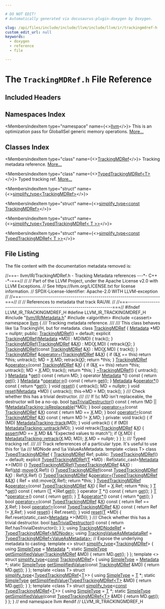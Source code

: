 ```yaml
---

# DO NOT EDIT!
# Automatically generated via docusaurus-plugin-doxygen by Doxygen.

slug: /api/files/include/include/llvm/include/llvm/ir/trackingmdref-h
custom_edit_url: null
keywords:
  - doxygen
  - reference
  - file

---
```





# The `TrackingMDRef.h` File Reference

<DoxygenPage pluginConfig={pluginConfig}>



## Included Headers

<IncludesList>
<IncludesListItem
  filePath="llvm/IR/Metadata.h"
  permalink="/docs/api/files/include/include/llvm/include/llvm/ir/metadata-h"
  isLocal="true" />
<IncludesListItem
  filePath="algorithm"
  permalink=""
  isLocal="false" />
<IncludesListItem
  filePath="cassert"
  permalink=""
  isLocal="false" />
</IncludesList>

## Namespaces Index

<MembersIndex>

<MembersIndexItem
  type="namespace"
  name={<><a href="/docs/api/namespaces/llvm">llvm</a></>}>
This is an optimization pass for GlobalISel generic memory operations. <a href="/docs/api/namespaces/llvm/#details">More...</a>
</MembersIndexItem>

</MembersIndex>

## Classes Index

<MembersIndex>

<MembersIndexItem
  type="class"
  name={<><a href="/docs/api/classes/llvm/trackingmdref">TrackingMDRef</a></>}>
Tracking metadata reference. <a href="/docs/api/classes/llvm/trackingmdref/#details">More...</a>
</MembersIndexItem>

<MembersIndexItem
  type="class"
  name={<><a href="/docs/api/classes/llvm/typedtrackingmdref">TypedTrackingMDRef&lt;T&gt;</a></>}>
Typed tracking ref. <a href="/docs/api/classes/llvm/typedtrackingmdref/#details">More...</a>
</MembersIndexItem>

<MembersIndexItem
  type="struct"
  name={<><a href="/docs/api/structs/llvm/simplify-type-fc5b322993665677723c3ea1b09cbc43">simplify_type&lt;TrackingMDRef&gt;</a></>}>
</MembersIndexItem>

<MembersIndexItem
  type="struct"
  name={<><a href="/docs/api/structs/llvm/simplify-type-4f1935266e2a189c49371d496b312086">simplify_type&lt;const TrackingMDRef&gt;</a></>}>
</MembersIndexItem>

<MembersIndexItem
  type="struct"
  name={<><a href="/docs/api/structs/llvm/simplify-type-bf3622346c7163d31de308b6e10ca838">simplify_type&lt;TypedTrackingMDRef&lt; T &gt;&gt;</a></>}>
</MembersIndexItem>

<MembersIndexItem
  type="struct"
  name={<><a href="/docs/api/structs/llvm/simplify-type-ee7faae2f2e259ef5622c4e868c58aea">simplify_type&lt;const TypedTrackingMDRef&lt; T &gt;&gt;</a></>}>
</MembersIndexItem>

</MembersIndex>


## File Listing

The file content with the documentation metadata removed is:

<ProgramListing>

<Link id="l00001" /><CodeLine lineNumber="1"><Highlight kind="comment">//===- llvm/IR/TrackingMDRef.h - Tracking Metadata references ---&#42;- C++ -&#42;-===//</Highlight><Highlight kind="normal"></Highlight></CodeLine>
<Link id="l00002" /><CodeLine lineNumber="2"><Highlight kind="normal"></Highlight><Highlight kind="comment">//</Highlight><Highlight kind="normal"></Highlight></CodeLine>
<Link id="l00003" /><CodeLine lineNumber="3"><Highlight kind="normal"></Highlight><Highlight kind="comment">// Part of the LLVM Project, under the Apache License v2.0 with LLVM Exceptions.</Highlight><Highlight kind="normal"></Highlight></CodeLine>
<Link id="l00004" /><CodeLine lineNumber="4"><Highlight kind="normal"></Highlight><Highlight kind="comment">// See https://llvm.org/LICENSE.txt for license information.</Highlight><Highlight kind="normal"></Highlight></CodeLine>
<Link id="l00005" /><CodeLine lineNumber="5"><Highlight kind="normal"></Highlight><Highlight kind="comment">// SPDX-License-Identifier: Apache-2.0 WITH LLVM-exception</Highlight><Highlight kind="normal"></Highlight></CodeLine>
<Link id="l00006" /><CodeLine lineNumber="6"><Highlight kind="normal"></Highlight><Highlight kind="comment">//</Highlight><Highlight kind="normal"></Highlight></CodeLine>
<Link id="l00007" /><CodeLine lineNumber="7"><Highlight kind="normal"></Highlight><Highlight kind="comment">//===----------------------------------------------------------------------===//</Highlight><Highlight kind="normal"></Highlight></CodeLine>
<Link id="l00008" /><CodeLine lineNumber="8"><Highlight kind="normal"></Highlight><Highlight kind="comment">//</Highlight><Highlight kind="normal"></Highlight></CodeLine>
<Link id="l00009" /><CodeLine lineNumber="9"><Highlight kind="normal"></Highlight><Highlight kind="comment">// References to metadata that track RAUW.</Highlight><Highlight kind="normal"></Highlight></CodeLine>
<Link id="l00010" /><CodeLine lineNumber="10"><Highlight kind="normal"></Highlight><Highlight kind="comment">//</Highlight><Highlight kind="normal"></Highlight></CodeLine>
<Link id="l00011" /><CodeLine lineNumber="11"><Highlight kind="normal"></Highlight><Highlight kind="comment">//===----------------------------------------------------------------------===//</Highlight><Highlight kind="normal"></Highlight></CodeLine>
<Link id="l00012" /><CodeLine lineNumber="12"><Highlight kind="normal"></Highlight></CodeLine>
<Link id="l00013" /><CodeLine lineNumber="13"><Highlight kind="normal"></Highlight><Highlight kind="preprocessor">#ifndef LLVM&#95;IR&#95;TRACKINGMDREF&#95;H</Highlight><Highlight kind="normal"></Highlight></CodeLine>
<Link id="l00014" /><CodeLine lineNumber="14"><Highlight kind="normal"></Highlight><Highlight kind="preprocessor">#define LLVM&#95;IR&#95;TRACKINGMDREF&#95;H</Highlight><Highlight kind="normal"></Highlight></CodeLine>
<Link id="l00015" /><CodeLine lineNumber="15"><Highlight kind="normal"></Highlight></CodeLine>
<Link id="l00016" /><CodeLine lineNumber="16"><Highlight kind="normal"></Highlight><Highlight kind="preprocessor">#include &quot;<a href="/docs/api/files/include/include/llvm/include/llvm/ir/metadata-h">llvm/IR/Metadata.h</a>&quot;</Highlight><Highlight kind="normal"></Highlight></CodeLine>
<Link id="l00017" /><CodeLine lineNumber="17"><Highlight kind="normal"></Highlight><Highlight kind="preprocessor">#include &lt;algorithm&gt;</Highlight><Highlight kind="normal"></Highlight></CodeLine>
<Link id="l00018" /><CodeLine lineNumber="18"><Highlight kind="normal"></Highlight><Highlight kind="preprocessor">#include &lt;cassert&gt;</Highlight><Highlight kind="normal"></Highlight></CodeLine>
<Link id="l00019" /><CodeLine lineNumber="19"><Highlight kind="normal"></Highlight></CodeLine>
<Link id="l00020" /><CodeLine lineNumber="20"><Highlight kind="normal"></Highlight><Highlight kind="keyword">namespace </Highlight><Highlight kind="normal"><a href="/docs/api/namespaces/llvm">llvm</a> &#123;</Highlight></CodeLine>
<Link id="l00021" /><CodeLine lineNumber="21"><Highlight kind="normal"></Highlight><Highlight kind="comment"></Highlight></CodeLine>
<Link id="l00022" /><CodeLine lineNumber="22"><Highlight kind="comment">/// Tracking metadata reference.</Highlight></CodeLine>
<Link id="l00023" /><CodeLine lineNumber="23"><Highlight kind="comment">///</Highlight></CodeLine>
<Link id="l00024" /><CodeLine lineNumber="24"><Highlight kind="comment">/// This class behaves like \\a TrackingVH, but for metadata.</Highlight><Highlight kind="normal"></Highlight></CodeLine>
<Link id="l00025" /><CodeLine lineNumber="25" lineLink="/docs/api/classes/llvm/trackingmdref"><Highlight kind="normal"></Highlight><Highlight kind="keyword">class </Highlight><Highlight kind="normal"><a href="/docs/api/classes/llvm/trackingmdref/#a8509e12721b4bc0394f3a32941adbd58">TrackingMDRef</a> &#123;</Highlight></CodeLine>
<Link id="l00026" /><CodeLine lineNumber="26"><Highlight kind="normal">  <a href="/docs/api/classes/llvm/metadata">Metadata</a> &#42;MD = </Highlight><Highlight kind="keyword">nullptr</Highlight><Highlight kind="normal">;</Highlight></CodeLine>
<Link id="l00027" /><CodeLine lineNumber="27"><Highlight kind="normal"></Highlight></CodeLine>
<Link id="l00028" /><CodeLine lineNumber="28"><Highlight kind="normal"></Highlight><Highlight kind="keyword">public</Highlight><Highlight kind="normal">:</Highlight></CodeLine>
<Link id="l00029" /><CodeLine lineNumber="29" lineLink="/docs/api/classes/llvm/trackingmdref/#a8509e12721b4bc0394f3a32941adbd58"><Highlight kind="normal">  <a href="/docs/api/classes/llvm/trackingmdref/#a8509e12721b4bc0394f3a32941adbd58">TrackingMDRef</a>() = </Highlight><Highlight kind="keywordflow">default</Highlight><Highlight kind="normal">;</Highlight></CodeLine>
<Link id="l00030" /><CodeLine lineNumber="30" lineLink="/docs/api/classes/llvm/trackingmdref/#a7b7f81ef6b2149feb1d94663dd3ac3bf"><Highlight kind="normal">  </Highlight><Highlight kind="keyword">explicit</Highlight><Highlight kind="normal"> <a href="/docs/api/classes/llvm/trackingmdref/#a7b7f81ef6b2149feb1d94663dd3ac3bf">TrackingMDRef</a>(<a href="/docs/api/classes/llvm/metadata">Metadata</a> &#42;MD) : MD(MD) &#123; track(); &#125;</Highlight></CodeLine>
<Link id="l00031" /><CodeLine lineNumber="31"><Highlight kind="normal"></Highlight></CodeLine>
<Link id="l00032" /><CodeLine lineNumber="32" lineLink="/docs/api/classes/llvm/trackingmdref/#ab0f14452c6b1212e9d46dd2e5d786b43"><Highlight kind="normal">  <a href="/docs/api/classes/llvm/trackingmdref/#ab0f14452c6b1212e9d46dd2e5d786b43">TrackingMDRef</a>(<a href="/docs/api/classes/llvm/trackingmdref/#a8509e12721b4bc0394f3a32941adbd58">TrackingMDRef</a> &amp;&amp;<a href="/docs/api/files/lib/lib/tablegen/tablegenbackendskeleton-cpp/#ab60f28d7a141ac46ccc200176a1bca8b">X</a>) : MD(<a href="/docs/api/files/lib/lib/tablegen/tablegenbackendskeleton-cpp/#ab60f28d7a141ac46ccc200176a1bca8b">X</a>.MD) &#123; retrack(<a href="/docs/api/files/lib/lib/tablegen/tablegenbackendskeleton-cpp/#ab60f28d7a141ac46ccc200176a1bca8b">X</a>); &#125;</Highlight></CodeLine>
<Link id="l00033" /><CodeLine lineNumber="33" lineLink="/docs/api/classes/llvm/trackingmdref/#a03dcc844b2f488478b12b71c2f171412"><Highlight kind="normal">  <a href="/docs/api/classes/llvm/trackingmdref/#a03dcc844b2f488478b12b71c2f171412">TrackingMDRef</a>(</Highlight><Highlight kind="keyword">const</Highlight><Highlight kind="normal"> <a href="/docs/api/classes/llvm/trackingmdref/#a8509e12721b4bc0394f3a32941adbd58">TrackingMDRef</a> &amp;<a href="/docs/api/files/lib/lib/tablegen/tablegenbackendskeleton-cpp/#ab60f28d7a141ac46ccc200176a1bca8b">X</a>) : MD(<a href="/docs/api/files/lib/lib/tablegen/tablegenbackendskeleton-cpp/#ab60f28d7a141ac46ccc200176a1bca8b">X</a>.MD) &#123; track(); &#125;</Highlight></CodeLine>
<Link id="l00034" /><CodeLine lineNumber="34"><Highlight kind="normal"></Highlight></CodeLine>
<Link id="l00035" /><CodeLine lineNumber="35" lineLink="/docs/api/classes/llvm/trackingmdref/#ae25017349be1325ddfd130697afd24ae"><Highlight kind="normal">  <a href="/docs/api/classes/llvm/trackingmdref/#a8509e12721b4bc0394f3a32941adbd58">TrackingMDRef</a> &amp;<a href="/docs/api/classes/llvm/trackingmdref/#ae25017349be1325ddfd130697afd24ae">operator=</a>(<a href="/docs/api/classes/llvm/trackingmdref/#a8509e12721b4bc0394f3a32941adbd58">TrackingMDRef</a> &amp;&amp;<a href="/docs/api/files/lib/lib/tablegen/tablegenbackendskeleton-cpp/#ab60f28d7a141ac46ccc200176a1bca8b">X</a>) &#123;</Highlight></CodeLine>
<Link id="l00036" /><CodeLine lineNumber="36"><Highlight kind="normal">    </Highlight><Highlight kind="keywordflow">if</Highlight><Highlight kind="normal"> (&amp;<a href="/docs/api/files/lib/lib/tablegen/tablegenbackendskeleton-cpp/#ab60f28d7a141ac46ccc200176a1bca8b">X</a> == </Highlight><Highlight kind="keyword">this</Highlight><Highlight kind="normal">)</Highlight></CodeLine>
<Link id="l00037" /><CodeLine lineNumber="37"><Highlight kind="normal">      </Highlight><Highlight kind="keywordflow">return</Highlight><Highlight kind="normal"> &#42;</Highlight><Highlight kind="keyword">this</Highlight><Highlight kind="normal">;</Highlight></CodeLine>
<Link id="l00038" /><CodeLine lineNumber="38"><Highlight kind="normal"></Highlight></CodeLine>
<Link id="l00039" /><CodeLine lineNumber="39"><Highlight kind="normal">    untrack();</Highlight></CodeLine>
<Link id="l00040" /><CodeLine lineNumber="40"><Highlight kind="normal">    MD = <a href="/docs/api/files/lib/lib/tablegen/tablegenbackendskeleton-cpp/#ab60f28d7a141ac46ccc200176a1bca8b">X</a>.MD;</Highlight></CodeLine>
<Link id="l00041" /><CodeLine lineNumber="41"><Highlight kind="normal">    retrack(<a href="/docs/api/files/lib/lib/tablegen/tablegenbackendskeleton-cpp/#ab60f28d7a141ac46ccc200176a1bca8b">X</a>);</Highlight></CodeLine>
<Link id="l00042" /><CodeLine lineNumber="42"><Highlight kind="normal">    </Highlight><Highlight kind="keywordflow">return</Highlight><Highlight kind="normal"> &#42;</Highlight><Highlight kind="keyword">this</Highlight><Highlight kind="normal">;</Highlight></CodeLine>
<Link id="l00043" /><CodeLine lineNumber="43"><Highlight kind="normal">  &#125;</Highlight></CodeLine>
<Link id="l00044" /><CodeLine lineNumber="44"><Highlight kind="normal"></Highlight></CodeLine>
<Link id="l00045" /><CodeLine lineNumber="45" lineLink="/docs/api/classes/llvm/trackingmdref/#ad0c111929a7ae14353f5b592e5335720"><Highlight kind="normal">  <a href="/docs/api/classes/llvm/trackingmdref/#a8509e12721b4bc0394f3a32941adbd58">TrackingMDRef</a> &amp;<a href="/docs/api/classes/llvm/trackingmdref/#ad0c111929a7ae14353f5b592e5335720">operator=</a>(</Highlight><Highlight kind="keyword">const</Highlight><Highlight kind="normal"> <a href="/docs/api/classes/llvm/trackingmdref/#a8509e12721b4bc0394f3a32941adbd58">TrackingMDRef</a> &amp;<a href="/docs/api/files/lib/lib/tablegen/tablegenbackendskeleton-cpp/#ab60f28d7a141ac46ccc200176a1bca8b">X</a>) &#123;</Highlight></CodeLine>
<Link id="l00046" /><CodeLine lineNumber="46"><Highlight kind="normal">    </Highlight><Highlight kind="keywordflow">if</Highlight><Highlight kind="normal"> (&amp;<a href="/docs/api/files/lib/lib/tablegen/tablegenbackendskeleton-cpp/#ab60f28d7a141ac46ccc200176a1bca8b">X</a> == </Highlight><Highlight kind="keyword">this</Highlight><Highlight kind="normal">)</Highlight></CodeLine>
<Link id="l00047" /><CodeLine lineNumber="47"><Highlight kind="normal">      </Highlight><Highlight kind="keywordflow">return</Highlight><Highlight kind="normal"> &#42;</Highlight><Highlight kind="keyword">this</Highlight><Highlight kind="normal">;</Highlight></CodeLine>
<Link id="l00048" /><CodeLine lineNumber="48"><Highlight kind="normal"></Highlight></CodeLine>
<Link id="l00049" /><CodeLine lineNumber="49"><Highlight kind="normal">    untrack();</Highlight></CodeLine>
<Link id="l00050" /><CodeLine lineNumber="50"><Highlight kind="normal">    MD = <a href="/docs/api/files/lib/lib/tablegen/tablegenbackendskeleton-cpp/#ab60f28d7a141ac46ccc200176a1bca8b">X</a>.MD;</Highlight></CodeLine>
<Link id="l00051" /><CodeLine lineNumber="51"><Highlight kind="normal">    track();</Highlight></CodeLine>
<Link id="l00052" /><CodeLine lineNumber="52"><Highlight kind="normal">    </Highlight><Highlight kind="keywordflow">return</Highlight><Highlight kind="normal"> &#42;</Highlight><Highlight kind="keyword">this</Highlight><Highlight kind="normal">;</Highlight></CodeLine>
<Link id="l00053" /><CodeLine lineNumber="53"><Highlight kind="normal">  &#125;</Highlight></CodeLine>
<Link id="l00054" /><CodeLine lineNumber="54"><Highlight kind="normal"></Highlight></CodeLine>
<Link id="l00055" /><CodeLine lineNumber="55" lineLink="/docs/api/classes/llvm/trackingmdref/#a5c0d7a1d45b1944656715fcf9f58a02e"><Highlight kind="normal">  <a href="/docs/api/classes/llvm/trackingmdref/#a5c0d7a1d45b1944656715fcf9f58a02e">~TrackingMDRef</a>() &#123; untrack(); &#125;</Highlight></CodeLine>
<Link id="l00056" /><CodeLine lineNumber="56"><Highlight kind="normal"></Highlight></CodeLine>
<Link id="l00057" /><CodeLine lineNumber="57" lineLink="/docs/api/classes/llvm/trackingmdref/#a9bee23cd68f2af4e9d84367dcdf8dde0"><Highlight kind="normal">  <a href="/docs/api/classes/llvm/metadata">Metadata</a> &#42;<a href="/docs/api/classes/llvm/trackingmdref/#a9bee23cd68f2af4e9d84367dcdf8dde0">get</a>()</Highlight><Highlight kind="keyword"> const </Highlight><Highlight kind="normal">&#123; </Highlight><Highlight kind="keywordflow">return</Highlight><Highlight kind="normal"> MD; &#125;</Highlight></CodeLine>
<Link id="l00058" /><CodeLine lineNumber="58" lineLink="/docs/api/classes/llvm/trackingmdref/#ac6f3d118b49d46f993d4f2bcead86360"><Highlight kind="normal">  </Highlight><Highlight kind="keyword">operator</Highlight><Highlight kind="normal"> <a href="/docs/api/classes/llvm/metadata">Metadata</a> &#42;() </Highlight><Highlight kind="keyword">const</Highlight><Highlight kind="normal"> &#123; </Highlight><Highlight kind="keywordflow">return</Highlight><Highlight kind="normal"> <a href="/docs/api/classes/llvm/trackingmdref/#a9bee23cd68f2af4e9d84367dcdf8dde0">get</a>(); &#125;</Highlight></CodeLine>
<Link id="l00059" /><CodeLine lineNumber="59" lineLink="/docs/api/classes/llvm/trackingmdref/#ab7e519ab4a98d5d284a04a6859a691ce"><Highlight kind="normal">  <a href="/docs/api/classes/llvm/metadata">Metadata</a> &#42;<a href="/docs/api/classes/llvm/trackingmdref/#ab7e519ab4a98d5d284a04a6859a691ce">operator-&gt;</a>()</Highlight><Highlight kind="keyword"> const </Highlight><Highlight kind="normal">&#123; </Highlight><Highlight kind="keywordflow">return</Highlight><Highlight kind="normal"> <a href="/docs/api/classes/llvm/trackingmdref/#a9bee23cd68f2af4e9d84367dcdf8dde0">get</a>(); &#125;</Highlight></CodeLine>
<Link id="l00060" /><CodeLine lineNumber="60" lineLink="/docs/api/classes/llvm/trackingmdref/#a43b810e228d0dde2e6b4c5eec2b3d2d1"><Highlight kind="normal">  <a href="/docs/api/classes/llvm/metadata">Metadata</a> &amp;<a href="/docs/api/classes/llvm/trackingmdref/#a43b810e228d0dde2e6b4c5eec2b3d2d1">operator&#42;</a>()</Highlight><Highlight kind="keyword"> const </Highlight><Highlight kind="normal">&#123; </Highlight><Highlight kind="keywordflow">return</Highlight><Highlight kind="normal"> &#42;<a href="/docs/api/classes/llvm/trackingmdref/#a9bee23cd68f2af4e9d84367dcdf8dde0">get</a>(); &#125;</Highlight></CodeLine>
<Link id="l00061" /><CodeLine lineNumber="61"><Highlight kind="normal"></Highlight></CodeLine>
<Link id="l00062" /><CodeLine lineNumber="62" lineLink="/docs/api/classes/llvm/trackingmdref/#a87cf7a6b2e3ae73b8bba896880f46369"><Highlight kind="normal">  </Highlight><Highlight kind="keywordtype">void</Highlight><Highlight kind="normal"> <a href="/docs/api/classes/llvm/trackingmdref/#a87cf7a6b2e3ae73b8bba896880f46369">reset</a>() &#123;</Highlight></CodeLine>
<Link id="l00063" /><CodeLine lineNumber="63"><Highlight kind="normal">    untrack();</Highlight></CodeLine>
<Link id="l00064" /><CodeLine lineNumber="64"><Highlight kind="normal">    MD = </Highlight><Highlight kind="keyword">nullptr</Highlight><Highlight kind="normal">;</Highlight></CodeLine>
<Link id="l00065" /><CodeLine lineNumber="65"><Highlight kind="normal">  &#125;</Highlight></CodeLine>
<Link id="l00066" /><CodeLine lineNumber="66" lineLink="/docs/api/classes/llvm/trackingmdref/#aa5584c9086a534ee4fb874d0d344604a"><Highlight kind="normal">  </Highlight><Highlight kind="keywordtype">void</Highlight><Highlight kind="normal"> <a href="/docs/api/classes/llvm/trackingmdref/#aa5584c9086a534ee4fb874d0d344604a">reset</a>(<a href="/docs/api/classes/llvm/metadata">Metadata</a> &#42;MD) &#123;</Highlight></CodeLine>
<Link id="l00067" /><CodeLine lineNumber="67"><Highlight kind="normal">    untrack();</Highlight></CodeLine>
<Link id="l00068" /><CodeLine lineNumber="68"><Highlight kind="normal">    this-&gt;MD = MD;</Highlight></CodeLine>
<Link id="l00069" /><CodeLine lineNumber="69"><Highlight kind="normal">    track();</Highlight></CodeLine>
<Link id="l00070" /><CodeLine lineNumber="70"><Highlight kind="normal">  &#125;</Highlight></CodeLine>
<Link id="l00071" /><CodeLine lineNumber="71"><Highlight kind="normal"></Highlight><Highlight kind="comment"></Highlight></CodeLine>
<Link id="l00072" /><CodeLine lineNumber="72"><Highlight kind="comment">  /// Check whether this has a trivial destructor.</Highlight></CodeLine>
<Link id="l00073" /><CodeLine lineNumber="73"><Highlight kind="comment">  ///</Highlight></CodeLine>
<Link id="l00074" /><CodeLine lineNumber="74"><Highlight kind="comment">  /// If \\c MD isn&#39;t replaceable, the destructor will be a no-op.</Highlight><Highlight kind="normal"></Highlight></CodeLine>
<Link id="l00075" /><CodeLine lineNumber="75" lineLink="/docs/api/classes/llvm/trackingmdref/#a59859360e877cbf0ccccbe17ecd22550"><Highlight kind="normal">  </Highlight><Highlight kind="keywordtype">bool</Highlight><Highlight kind="normal"> <a href="/docs/api/classes/llvm/trackingmdref/#a59859360e877cbf0ccccbe17ecd22550">hasTrivialDestructor</a>()</Highlight><Highlight kind="keyword"> const </Highlight><Highlight kind="normal">&#123;</Highlight></CodeLine>
<Link id="l00076" /><CodeLine lineNumber="76"><Highlight kind="normal">    </Highlight><Highlight kind="keywordflow">return</Highlight><Highlight kind="normal"> !MD || !<a href="/docs/api/classes/llvm/metadatatracking/#a45da08f68cfc27dc2e0dfc6b0057e1c3">MetadataTracking::isReplaceable</a>(&#42;MD);</Highlight></CodeLine>
<Link id="l00077" /><CodeLine lineNumber="77"><Highlight kind="normal">  &#125;</Highlight></CodeLine>
<Link id="l00078" /><CodeLine lineNumber="78"><Highlight kind="normal"></Highlight></CodeLine>
<Link id="l00079" /><CodeLine lineNumber="79" lineLink="/docs/api/classes/llvm/trackingmdref/#a50a0cc51eff1cdd91a79ab939e895491"><Highlight kind="normal">  </Highlight><Highlight kind="keywordtype">bool</Highlight><Highlight kind="normal"> <a href="/docs/api/classes/llvm/trackingmdref/#a50a0cc51eff1cdd91a79ab939e895491">operator==</a>(</Highlight><Highlight kind="keyword">const</Highlight><Highlight kind="normal"> <a href="/docs/api/classes/llvm/trackingmdref/#a8509e12721b4bc0394f3a32941adbd58">TrackingMDRef</a> &amp;<a href="/docs/api/files/lib/lib/tablegen/tablegenbackendskeleton-cpp/#ab60f28d7a141ac46ccc200176a1bca8b">X</a>)</Highlight><Highlight kind="keyword"> const </Highlight><Highlight kind="normal">&#123; </Highlight><Highlight kind="keywordflow">return</Highlight><Highlight kind="normal"> MD == <a href="/docs/api/files/lib/lib/tablegen/tablegenbackendskeleton-cpp/#ab60f28d7a141ac46ccc200176a1bca8b">X</a>.MD; &#125;</Highlight></CodeLine>
<Link id="l00080" /><CodeLine lineNumber="80" lineLink="/docs/api/classes/llvm/trackingmdref/#a915ad5481a31aba6881a9ef9a6a45d36"><Highlight kind="normal">  </Highlight><Highlight kind="keywordtype">bool</Highlight><Highlight kind="normal"> <a href="/docs/api/classes/llvm/trackingmdref/#a915ad5481a31aba6881a9ef9a6a45d36">operator!=</a>(</Highlight><Highlight kind="keyword">const</Highlight><Highlight kind="normal"> <a href="/docs/api/classes/llvm/trackingmdref/#a8509e12721b4bc0394f3a32941adbd58">TrackingMDRef</a> &amp;<a href="/docs/api/files/lib/lib/tablegen/tablegenbackendskeleton-cpp/#ab60f28d7a141ac46ccc200176a1bca8b">X</a>)</Highlight><Highlight kind="keyword"> const </Highlight><Highlight kind="normal">&#123; </Highlight><Highlight kind="keywordflow">return</Highlight><Highlight kind="normal"> MD != <a href="/docs/api/files/lib/lib/tablegen/tablegenbackendskeleton-cpp/#ab60f28d7a141ac46ccc200176a1bca8b">X</a>.MD; &#125;</Highlight></CodeLine>
<Link id="l00081" /><CodeLine lineNumber="81"><Highlight kind="normal"></Highlight></CodeLine>
<Link id="l00082" /><CodeLine lineNumber="82"><Highlight kind="normal"></Highlight><Highlight kind="keyword">private</Highlight><Highlight kind="normal">:</Highlight></CodeLine>
<Link id="l00083" /><CodeLine lineNumber="83"><Highlight kind="normal">  </Highlight><Highlight kind="keywordtype">void</Highlight><Highlight kind="normal"> track() &#123;</Highlight></CodeLine>
<Link id="l00084" /><CodeLine lineNumber="84"><Highlight kind="normal">    </Highlight><Highlight kind="keywordflow">if</Highlight><Highlight kind="normal"> (MD)</Highlight></CodeLine>
<Link id="l00085" /><CodeLine lineNumber="85"><Highlight kind="normal">      <a href="/docs/api/classes/llvm/metadatatracking/#ac8d18d3d41665a4f2747c2da7195055a">MetadataTracking::track</a>(MD);</Highlight></CodeLine>
<Link id="l00086" /><CodeLine lineNumber="86"><Highlight kind="normal">  &#125;</Highlight></CodeLine>
<Link id="l00087" /><CodeLine lineNumber="87"><Highlight kind="normal"></Highlight></CodeLine>
<Link id="l00088" /><CodeLine lineNumber="88"><Highlight kind="normal">  </Highlight><Highlight kind="keywordtype">void</Highlight><Highlight kind="normal"> untrack() &#123;</Highlight></CodeLine>
<Link id="l00089" /><CodeLine lineNumber="89"><Highlight kind="normal">    </Highlight><Highlight kind="keywordflow">if</Highlight><Highlight kind="normal"> (MD)</Highlight></CodeLine>
<Link id="l00090" /><CodeLine lineNumber="90"><Highlight kind="normal">      <a href="/docs/api/classes/llvm/metadatatracking/#a7349c5af03206b0b24d096f5c50378af">MetadataTracking::untrack</a>(MD);</Highlight></CodeLine>
<Link id="l00091" /><CodeLine lineNumber="91"><Highlight kind="normal">  &#125;</Highlight></CodeLine>
<Link id="l00092" /><CodeLine lineNumber="92"><Highlight kind="normal"></Highlight></CodeLine>
<Link id="l00093" /><CodeLine lineNumber="93"><Highlight kind="normal">  </Highlight><Highlight kind="keywordtype">void</Highlight><Highlight kind="normal"> retrack(<a href="/docs/api/classes/llvm/trackingmdref/#a8509e12721b4bc0394f3a32941adbd58">TrackingMDRef</a> &amp;<a href="/docs/api/files/lib/lib/tablegen/tablegenbackendskeleton-cpp/#ab60f28d7a141ac46ccc200176a1bca8b">X</a>) &#123;</Highlight></CodeLine>
<Link id="l00094" /><CodeLine lineNumber="94"><Highlight kind="normal">    <a href="/docs/api/files/lib/lib/target/lib/target/amdgpu/silowercontrolflow-cpp/#a4868c5d81c5ccc98c47aeab6244346a0">assert</a>(MD == <a href="/docs/api/files/lib/lib/tablegen/tablegenbackendskeleton-cpp/#ab60f28d7a141ac46ccc200176a1bca8b">X</a>.MD &amp;&amp; </Highlight><Highlight kind="stringliteral">&quot;Expected values to match&quot;</Highlight><Highlight kind="normal">);</Highlight></CodeLine>
<Link id="l00095" /><CodeLine lineNumber="95"><Highlight kind="normal">    </Highlight><Highlight kind="keywordflow">if</Highlight><Highlight kind="normal"> (<a href="/docs/api/files/lib/lib/tablegen/tablegenbackendskeleton-cpp/#ab60f28d7a141ac46ccc200176a1bca8b">X</a>.MD) &#123;</Highlight></CodeLine>
<Link id="l00096" /><CodeLine lineNumber="96"><Highlight kind="normal">      <a href="/docs/api/classes/llvm/metadatatracking/#a80df62c7fe69bd81d3f2ecd843d0db92">MetadataTracking::retrack</a>(<a href="/docs/api/files/lib/lib/tablegen/tablegenbackendskeleton-cpp/#ab60f28d7a141ac46ccc200176a1bca8b">X</a>.MD, MD);</Highlight></CodeLine>
<Link id="l00097" /><CodeLine lineNumber="97"><Highlight kind="normal">      <a href="/docs/api/files/lib/lib/tablegen/tablegenbackendskeleton-cpp/#ab60f28d7a141ac46ccc200176a1bca8b">X</a>.MD = </Highlight><Highlight kind="keyword">nullptr</Highlight><Highlight kind="normal">;</Highlight></CodeLine>
<Link id="l00098" /><CodeLine lineNumber="98"><Highlight kind="normal">    &#125;</Highlight></CodeLine>
<Link id="l00099" /><CodeLine lineNumber="99"><Highlight kind="normal">  &#125;</Highlight></CodeLine>
<Link id="l00100" /><CodeLine lineNumber="100"><Highlight kind="normal">&#125;;</Highlight></CodeLine>
<Link id="l00101" /><CodeLine lineNumber="101"><Highlight kind="normal"></Highlight><Highlight kind="comment"></Highlight></CodeLine>
<Link id="l00102" /><CodeLine lineNumber="102"><Highlight kind="comment">/// Typed tracking ref.</Highlight></CodeLine>
<Link id="l00103" /><CodeLine lineNumber="103"><Highlight kind="comment">///</Highlight></CodeLine>
<Link id="l00104" /><CodeLine lineNumber="104"><Highlight kind="comment">/// Track refererences of a particular type.  It&#39;s useful to use this for \\a</Highlight></CodeLine>
<Link id="l00105" /><CodeLine lineNumber="105"><Highlight kind="comment">/// MDNode and \\a ValueAsMetadata.</Highlight><Highlight kind="normal"></Highlight></CodeLine>
<Link id="l00106" /><CodeLine lineNumber="106" lineLink="/docs/api/classes/llvm/typedtrackingmdref"><Highlight kind="normal"></Highlight><Highlight kind="keyword">template</Highlight><Highlight kind="normal"> &lt;</Highlight><Highlight kind="keyword">class</Highlight><Highlight kind="normal"> T&gt; </Highlight><Highlight kind="keyword">class </Highlight><Highlight kind="normal"><a href="/docs/api/classes/llvm/typedtrackingmdref/#a634c173b986e5be102b413c84d8c2696">TypedTrackingMDRef</a> &#123;</Highlight></CodeLine>
<Link id="l00107" /><CodeLine lineNumber="107"><Highlight kind="normal">  <a href="/docs/api/classes/llvm/trackingmdref">TrackingMDRef</a> Ref;</Highlight></CodeLine>
<Link id="l00108" /><CodeLine lineNumber="108"><Highlight kind="normal"></Highlight></CodeLine>
<Link id="l00109" /><CodeLine lineNumber="109"><Highlight kind="normal"></Highlight><Highlight kind="keyword">public</Highlight><Highlight kind="normal">:</Highlight></CodeLine>
<Link id="l00110" /><CodeLine lineNumber="110" lineLink="/docs/api/classes/llvm/typedtrackingmdref/#a634c173b986e5be102b413c84d8c2696"><Highlight kind="normal">  <a href="/docs/api/classes/llvm/typedtrackingmdref/#a634c173b986e5be102b413c84d8c2696">TypedTrackingMDRef</a>() = </Highlight><Highlight kind="keywordflow">default</Highlight><Highlight kind="normal">;</Highlight></CodeLine>
<Link id="l00111" /><CodeLine lineNumber="111" lineLink="/docs/api/classes/llvm/typedtrackingmdref/#a133a3507e1b8700c720000a471b4db8c"><Highlight kind="normal">  </Highlight><Highlight kind="keyword">explicit</Highlight><Highlight kind="normal"> <a href="/docs/api/classes/llvm/typedtrackingmdref/#a133a3507e1b8700c720000a471b4db8c">TypedTrackingMDRef</a>(<a href="/docs/api/files/lib/lib/target/lib/target/mips/mips16isellowering-cpp/#a0acb682b8260ab1c60b918599864e2e5">T</a> &#42;MD) : Ref(static&#95;cast&lt;<a href="/docs/api/classes/llvm/metadata">Metadata</a> &#42;&gt;(MD)) &#123;&#125;</Highlight></CodeLine>
<Link id="l00112" /><CodeLine lineNumber="112"><Highlight kind="normal"></Highlight></CodeLine>
<Link id="l00113" /><CodeLine lineNumber="113" lineLink="/docs/api/classes/llvm/typedtrackingmdref/#a5cc2b9ed34ec671e75bfe1106d02f81f"><Highlight kind="normal">  <a href="/docs/api/classes/llvm/typedtrackingmdref/#a5cc2b9ed34ec671e75bfe1106d02f81f">TypedTrackingMDRef</a>(<a href="/docs/api/classes/llvm/typedtrackingmdref/#a634c173b986e5be102b413c84d8c2696">TypedTrackingMDRef</a> &amp;&amp;<a href="/docs/api/files/lib/lib/tablegen/tablegenbackendskeleton-cpp/#ab60f28d7a141ac46ccc200176a1bca8b">X</a>) : Ref(<a href="/docs/api/namespaces/std">std</a>::<a href="/docs/api/namespaces/llvm/#abfc9c7ecf70f66901e439f7c04ef3dbb">move</a>(<a href="/docs/api/files/lib/lib/tablegen/tablegenbackendskeleton-cpp/#ab60f28d7a141ac46ccc200176a1bca8b">X</a>.Ref)) &#123;&#125;</Highlight></CodeLine>
<Link id="l00114" /><CodeLine lineNumber="114" lineLink="/docs/api/classes/llvm/typedtrackingmdref/#aa0c5e75127e77c79be7625ba2761a9b0"><Highlight kind="normal">  <a href="/docs/api/classes/llvm/typedtrackingmdref/#aa0c5e75127e77c79be7625ba2761a9b0">TypedTrackingMDRef</a>(</Highlight><Highlight kind="keyword">const</Highlight><Highlight kind="normal"> <a href="/docs/api/classes/llvm/typedtrackingmdref/#a634c173b986e5be102b413c84d8c2696">TypedTrackingMDRef</a> &amp;<a href="/docs/api/files/lib/lib/tablegen/tablegenbackendskeleton-cpp/#ab60f28d7a141ac46ccc200176a1bca8b">X</a>) : Ref(<a href="/docs/api/files/lib/lib/tablegen/tablegenbackendskeleton-cpp/#ab60f28d7a141ac46ccc200176a1bca8b">X</a>.Ref) &#123;&#125;</Highlight></CodeLine>
<Link id="l00115" /><CodeLine lineNumber="115"><Highlight kind="normal"></Highlight></CodeLine>
<Link id="l00116" /><CodeLine lineNumber="116" lineLink="/docs/api/classes/llvm/typedtrackingmdref/#ab8ab989dde10114fc1d2e6d81bbd50c7"><Highlight kind="normal">  <a href="/docs/api/classes/llvm/typedtrackingmdref/#a634c173b986e5be102b413c84d8c2696">TypedTrackingMDRef</a> &amp;<a href="/docs/api/classes/llvm/typedtrackingmdref/#ab8ab989dde10114fc1d2e6d81bbd50c7">operator=</a>(<a href="/docs/api/classes/llvm/typedtrackingmdref/#a634c173b986e5be102b413c84d8c2696">TypedTrackingMDRef</a> &amp;&amp;<a href="/docs/api/files/lib/lib/tablegen/tablegenbackendskeleton-cpp/#ab60f28d7a141ac46ccc200176a1bca8b">X</a>) &#123;</Highlight></CodeLine>
<Link id="l00117" /><CodeLine lineNumber="117"><Highlight kind="normal">    Ref = std::move(<a href="/docs/api/files/lib/lib/tablegen/tablegenbackendskeleton-cpp/#ab60f28d7a141ac46ccc200176a1bca8b">X</a>.Ref);</Highlight></CodeLine>
<Link id="l00118" /><CodeLine lineNumber="118"><Highlight kind="normal">    </Highlight><Highlight kind="keywordflow">return</Highlight><Highlight kind="normal"> &#42;</Highlight><Highlight kind="keyword">this</Highlight><Highlight kind="normal">;</Highlight></CodeLine>
<Link id="l00119" /><CodeLine lineNumber="119"><Highlight kind="normal">  &#125;</Highlight></CodeLine>
<Link id="l00120" /><CodeLine lineNumber="120"><Highlight kind="normal"></Highlight></CodeLine>
<Link id="l00121" /><CodeLine lineNumber="121" lineLink="/docs/api/classes/llvm/typedtrackingmdref/#aaba09a2f6bc9e041e03e1646c82aa67a"><Highlight kind="normal">  <a href="/docs/api/classes/llvm/typedtrackingmdref/#a634c173b986e5be102b413c84d8c2696">TypedTrackingMDRef</a> &amp;<a href="/docs/api/classes/llvm/typedtrackingmdref/#aaba09a2f6bc9e041e03e1646c82aa67a">operator=</a>(</Highlight><Highlight kind="keyword">const</Highlight><Highlight kind="normal"> <a href="/docs/api/classes/llvm/typedtrackingmdref/#a634c173b986e5be102b413c84d8c2696">TypedTrackingMDRef</a> &amp;<a href="/docs/api/files/lib/lib/tablegen/tablegenbackendskeleton-cpp/#ab60f28d7a141ac46ccc200176a1bca8b">X</a>) &#123;</Highlight></CodeLine>
<Link id="l00122" /><CodeLine lineNumber="122"><Highlight kind="normal">    Ref = <a href="/docs/api/files/lib/lib/tablegen/tablegenbackendskeleton-cpp/#ab60f28d7a141ac46ccc200176a1bca8b">X</a>.Ref;</Highlight></CodeLine>
<Link id="l00123" /><CodeLine lineNumber="123"><Highlight kind="normal">    </Highlight><Highlight kind="keywordflow">return</Highlight><Highlight kind="normal"> &#42;</Highlight><Highlight kind="keyword">this</Highlight><Highlight kind="normal">;</Highlight></CodeLine>
<Link id="l00124" /><CodeLine lineNumber="124"><Highlight kind="normal">  &#125;</Highlight></CodeLine>
<Link id="l00125" /><CodeLine lineNumber="125"><Highlight kind="normal"></Highlight></CodeLine>
<Link id="l00126" /><CodeLine lineNumber="126" lineLink="/docs/api/classes/llvm/typedtrackingmdref/#a25f3fcc0ef9b3dfbbbe7374d7d106487"><Highlight kind="normal">  <a href="/docs/api/files/lib/lib/target/lib/target/mips/mips16isellowering-cpp/#a0acb682b8260ab1c60b918599864e2e5">T</a> &#42;<a href="/docs/api/classes/llvm/typedtrackingmdref/#a25f3fcc0ef9b3dfbbbe7374d7d106487">get</a>()</Highlight><Highlight kind="keyword"> const </Highlight><Highlight kind="normal">&#123; </Highlight><Highlight kind="keywordflow">return</Highlight><Highlight kind="normal"> (<a href="/docs/api/files/lib/lib/target/lib/target/mips/mips16isellowering-cpp/#a0acb682b8260ab1c60b918599864e2e5">T</a> &#42;)Ref.<a href="/docs/api/classes/llvm/mdnode/#a7d10a7b9b7f40b04d27ed97c38ea1950">get</a>(); &#125;</Highlight></CodeLine>
<Link id="l00127" /><CodeLine lineNumber="127" lineLink="/docs/api/classes/llvm/typedtrackingmdref/#accc048e14ae297daa79d16177e5bb4e3"><Highlight kind="normal">  </Highlight><Highlight kind="keyword">operator</Highlight><Highlight kind="normal"> <a href="/docs/api/files/lib/lib/target/lib/target/mips/mips16isellowering-cpp/#a0acb682b8260ab1c60b918599864e2e5">T</a> &#42;() </Highlight><Highlight kind="keyword">const</Highlight><Highlight kind="normal"> &#123; </Highlight><Highlight kind="keywordflow">return</Highlight><Highlight kind="normal"> <a href="/docs/api/classes/llvm/typedtrackingmdref/#a25f3fcc0ef9b3dfbbbe7374d7d106487">get</a>(); &#125;</Highlight></CodeLine>
<Link id="l00128" /><CodeLine lineNumber="128" lineLink="/docs/api/classes/llvm/typedtrackingmdref/#af9fa7b7beabebe12727e639980bd257b"><Highlight kind="normal">  <a href="/docs/api/files/lib/lib/target/lib/target/mips/mips16isellowering-cpp/#a0acb682b8260ab1c60b918599864e2e5">T</a> &#42;<a href="/docs/api/classes/llvm/typedtrackingmdref/#af9fa7b7beabebe12727e639980bd257b">operator-&gt;</a>()</Highlight><Highlight kind="keyword"> const </Highlight><Highlight kind="normal">&#123; </Highlight><Highlight kind="keywordflow">return</Highlight><Highlight kind="normal"> <a href="/docs/api/classes/llvm/typedtrackingmdref/#a25f3fcc0ef9b3dfbbbe7374d7d106487">get</a>(); &#125;</Highlight></CodeLine>
<Link id="l00129" /><CodeLine lineNumber="129" lineLink="/docs/api/classes/llvm/typedtrackingmdref/#adf914e58cc18edbdf6dd8c4f84602cbf"><Highlight kind="normal">  <a href="/docs/api/files/lib/lib/target/lib/target/mips/mips16isellowering-cpp/#a0acb682b8260ab1c60b918599864e2e5">T</a> &amp;<a href="/docs/api/classes/llvm/typedtrackingmdref/#adf914e58cc18edbdf6dd8c4f84602cbf">operator&#42;</a>()</Highlight><Highlight kind="keyword"> const </Highlight><Highlight kind="normal">&#123; </Highlight><Highlight kind="keywordflow">return</Highlight><Highlight kind="normal"> &#42;<a href="/docs/api/classes/llvm/typedtrackingmdref/#a25f3fcc0ef9b3dfbbbe7374d7d106487">get</a>(); &#125;</Highlight></CodeLine>
<Link id="l00130" /><CodeLine lineNumber="130"><Highlight kind="normal"></Highlight></CodeLine>
<Link id="l00131" /><CodeLine lineNumber="131" lineLink="/docs/api/classes/llvm/typedtrackingmdref/#a7a4e4bdd287e815074c3ad19ae6d13fa"><Highlight kind="normal">  </Highlight><Highlight kind="keywordtype">bool</Highlight><Highlight kind="normal"> <a href="/docs/api/classes/llvm/typedtrackingmdref/#a7a4e4bdd287e815074c3ad19ae6d13fa">operator==</a>(</Highlight><Highlight kind="keyword">const</Highlight><Highlight kind="normal"> <a href="/docs/api/classes/llvm/typedtrackingmdref/#a634c173b986e5be102b413c84d8c2696">TypedTrackingMDRef</a> &amp;<a href="/docs/api/files/lib/lib/tablegen/tablegenbackendskeleton-cpp/#ab60f28d7a141ac46ccc200176a1bca8b">X</a>)</Highlight><Highlight kind="keyword"> const </Highlight><Highlight kind="normal">&#123; </Highlight><Highlight kind="keywordflow">return</Highlight><Highlight kind="normal"> Ref == <a href="/docs/api/files/lib/lib/tablegen/tablegenbackendskeleton-cpp/#ab60f28d7a141ac46ccc200176a1bca8b">X</a>.Ref; &#125;</Highlight></CodeLine>
<Link id="l00132" /><CodeLine lineNumber="132" lineLink="/docs/api/classes/llvm/typedtrackingmdref/#a378beb1d361a36068c0f5e410612a68b"><Highlight kind="normal">  </Highlight><Highlight kind="keywordtype">bool</Highlight><Highlight kind="normal"> <a href="/docs/api/classes/llvm/typedtrackingmdref/#a378beb1d361a36068c0f5e410612a68b">operator!=</a>(</Highlight><Highlight kind="keyword">const</Highlight><Highlight kind="normal"> <a href="/docs/api/classes/llvm/typedtrackingmdref/#a634c173b986e5be102b413c84d8c2696">TypedTrackingMDRef</a> &amp;<a href="/docs/api/files/lib/lib/tablegen/tablegenbackendskeleton-cpp/#ab60f28d7a141ac46ccc200176a1bca8b">X</a>)</Highlight><Highlight kind="keyword"> const </Highlight><Highlight kind="normal">&#123; </Highlight><Highlight kind="keywordflow">return</Highlight><Highlight kind="normal"> Ref != <a href="/docs/api/files/lib/lib/tablegen/tablegenbackendskeleton-cpp/#ab60f28d7a141ac46ccc200176a1bca8b">X</a>.Ref; &#125;</Highlight></CodeLine>
<Link id="l00133" /><CodeLine lineNumber="133"><Highlight kind="normal"></Highlight></CodeLine>
<Link id="l00134" /><CodeLine lineNumber="134" lineLink="/docs/api/classes/llvm/typedtrackingmdref/#a64af769fae68a955d9ce050e5505b9e0"><Highlight kind="normal">  </Highlight><Highlight kind="keywordtype">void</Highlight><Highlight kind="normal"> <a href="/docs/api/classes/llvm/typedtrackingmdref/#a64af769fae68a955d9ce050e5505b9e0">reset</a>() &#123; Ref.reset(); &#125;</Highlight></CodeLine>
<Link id="l00135" /><CodeLine lineNumber="135" lineLink="/docs/api/classes/llvm/typedtrackingmdref/#a31256ea5f4369d45c547f97d2d84cb51"><Highlight kind="normal">  </Highlight><Highlight kind="keywordtype">void</Highlight><Highlight kind="normal"> <a href="/docs/api/classes/llvm/typedtrackingmdref/#a31256ea5f4369d45c547f97d2d84cb51">reset</a>(<a href="/docs/api/files/lib/lib/target/lib/target/mips/mips16isellowering-cpp/#a0acb682b8260ab1c60b918599864e2e5">T</a> &#42;MD) &#123; Ref.reset(</Highlight><Highlight kind="keyword">static&#95;cast&lt;</Highlight><Highlight kind="normal"><a href="/docs/api/classes/llvm/metadata">Metadata</a> &#42;</Highlight><Highlight kind="keyword">&gt;</Highlight><Highlight kind="normal">(MD)); &#125;</Highlight></CodeLine>
<Link id="l00136" /><CodeLine lineNumber="136"><Highlight kind="normal"></Highlight><Highlight kind="comment"></Highlight></CodeLine>
<Link id="l00137" /><CodeLine lineNumber="137"><Highlight kind="comment">  /// Check whether this has a trivial destructor.</Highlight><Highlight kind="normal"></Highlight></CodeLine>
<Link id="l00138" /><CodeLine lineNumber="138" lineLink="/docs/api/classes/llvm/typedtrackingmdref/#aebb5be563b20e927efa3fc7342127220"><Highlight kind="normal">  </Highlight><Highlight kind="keywordtype">bool</Highlight><Highlight kind="normal"> <a href="/docs/api/classes/llvm/typedtrackingmdref/#aebb5be563b20e927efa3fc7342127220">hasTrivialDestructor</a>()</Highlight><Highlight kind="keyword"> const </Highlight><Highlight kind="normal">&#123; </Highlight><Highlight kind="keywordflow">return</Highlight><Highlight kind="normal"> Ref.hasTrivialDestructor(); &#125;</Highlight></CodeLine>
<Link id="l00139" /><CodeLine lineNumber="139"><Highlight kind="normal">&#125;;</Highlight></CodeLine>
<Link id="l00140" /><CodeLine lineNumber="140"><Highlight kind="normal"></Highlight></CodeLine>
<Link id="l00141" /><CodeLine lineNumber="141" lineLink="/docs/api/namespaces/llvm/#a0b32d680d9bfed0636f7297d89583e27"><Highlight kind="normal"></Highlight><Highlight kind="keyword">using </Highlight><Highlight kind="normal"><a href="/docs/api/namespaces/llvm/#a0b32d680d9bfed0636f7297d89583e27">TrackingMDNodeRef</a> = <a href="/docs/api/classes/llvm/typedtrackingmdref">TypedTrackingMDRef&lt;MDNode&gt;</a>;</Highlight></CodeLine>
<Link id="l00142" /><CodeLine lineNumber="142" lineLink="/docs/api/namespaces/llvm/#afb99dad294348b473a30cd650bf708f5"><Highlight kind="normal"></Highlight><Highlight kind="keyword">using </Highlight><Highlight kind="normal"><a href="/docs/api/namespaces/llvm/#afb99dad294348b473a30cd650bf708f5">TrackingValueAsMetadataRef</a> = <a href="/docs/api/classes/llvm/typedtrackingmdref">TypedTrackingMDRef&lt;ValueAsMetadata&gt;</a>;</Highlight></CodeLine>
<Link id="l00143" /><CodeLine lineNumber="143"><Highlight kind="normal"></Highlight></CodeLine>
<Link id="l00144" /><CodeLine lineNumber="144"><Highlight kind="normal"></Highlight><Highlight kind="comment">// Expose the underlying metadata to casting.</Highlight><Highlight kind="normal"></Highlight></CodeLine>
<Link id="l00145" /><CodeLine lineNumber="145" lineLink="/docs/api/structs/llvm/simplify-type-fc5b322993665677723c3ea1b09cbc43"><Highlight kind="normal"></Highlight><Highlight kind="keyword">template</Highlight><Highlight kind="normal"> &lt;&gt; </Highlight><Highlight kind="keyword">struct </Highlight><Highlight kind="normal"><a href="/docs/api/structs/llvm/simplify-type">simplify&#95;type</a>&lt;<a href="/docs/api/classes/llvm/trackingmdref">TrackingMDRef</a>&gt; &#123;</Highlight></CodeLine>
<Link id="l00146" /><CodeLine lineNumber="146" lineLink="/docs/api/structs/llvm/simplify-type-fc5b322993665677723c3ea1b09cbc43/#abfd0b7418430587f2010301e78ea082d"><Highlight kind="normal">  </Highlight><Highlight kind="keyword">using </Highlight><Highlight kind="normal"><a href="/docs/api/structs/llvm/simplify-type-fc5b322993665677723c3ea1b09cbc43/#abfd0b7418430587f2010301e78ea082d">SimpleType</a> = <a href="/docs/api/classes/llvm/metadata">Metadata</a> &#42;;</Highlight></CodeLine>
<Link id="l00147" /><CodeLine lineNumber="147"><Highlight kind="normal"></Highlight></CodeLine>
<Link id="l00148" /><CodeLine lineNumber="148" lineLink="/docs/api/structs/llvm/simplify-type-fc5b322993665677723c3ea1b09cbc43/#af714d767293c08aae90f86d098307d22"><Highlight kind="normal">  </Highlight><Highlight kind="keyword">static</Highlight><Highlight kind="normal"> <a href="/docs/api/structs/llvm/simplify-type-fc5b322993665677723c3ea1b09cbc43/#abfd0b7418430587f2010301e78ea082d">SimpleType</a> <a href="/docs/api/structs/llvm/simplify-type-fc5b322993665677723c3ea1b09cbc43/#af714d767293c08aae90f86d098307d22">getSimplifiedValue</a>(<a href="/docs/api/classes/llvm/trackingmdref">TrackingMDRef</a> &amp;MD) &#123; </Highlight><Highlight kind="keywordflow">return</Highlight><Highlight kind="normal"> MD.<a href="/docs/api/classes/llvm/trackingmdref/#a9bee23cd68f2af4e9d84367dcdf8dde0">get</a>(); &#125;</Highlight></CodeLine>
<Link id="l00149" /><CodeLine lineNumber="149"><Highlight kind="normal">&#125;;</Highlight></CodeLine>
<Link id="l00150" /><CodeLine lineNumber="150"><Highlight kind="normal"></Highlight></CodeLine>
<Link id="l00151" /><CodeLine lineNumber="151" lineLink="/docs/api/structs/llvm/simplify-type-4f1935266e2a189c49371d496b312086"><Highlight kind="normal"></Highlight><Highlight kind="keyword">template</Highlight><Highlight kind="normal"> &lt;&gt; </Highlight><Highlight kind="keyword">struct </Highlight><Highlight kind="normal"><a href="/docs/api/structs/llvm/simplify-type">simplify&#95;type</a>&lt;<a href="/docs/api/files/lib/lib/target/lib/target/aarch64/aarch64promoteconstant-cpp/#a90f8350fecae261c25be85d38b451bff">const</a> <a href="/docs/api/classes/llvm/trackingmdref">TrackingMDRef</a>&gt; &#123;</Highlight></CodeLine>
<Link id="l00152" /><CodeLine lineNumber="152" lineLink="/docs/api/structs/llvm/simplify-type-4f1935266e2a189c49371d496b312086/#af1ce0a022a84b1defd78d41da3707069"><Highlight kind="normal">  </Highlight><Highlight kind="keyword">using </Highlight><Highlight kind="normal"><a href="/docs/api/structs/llvm/simplify-type-4f1935266e2a189c49371d496b312086/#af1ce0a022a84b1defd78d41da3707069">SimpleType</a> = <a href="/docs/api/classes/llvm/metadata">Metadata</a> &#42;;</Highlight></CodeLine>
<Link id="l00153" /><CodeLine lineNumber="153"><Highlight kind="normal"></Highlight></CodeLine>
<Link id="l00154" /><CodeLine lineNumber="154" lineLink="/docs/api/structs/llvm/simplify-type-4f1935266e2a189c49371d496b312086/#a8faacbb553cfa44480492c7f4c6f62dc"><Highlight kind="normal">  </Highlight><Highlight kind="keyword">static</Highlight><Highlight kind="normal"> <a href="/docs/api/structs/llvm/simplify-type-4f1935266e2a189c49371d496b312086/#af1ce0a022a84b1defd78d41da3707069">SimpleType</a> <a href="/docs/api/structs/llvm/simplify-type-4f1935266e2a189c49371d496b312086/#a8faacbb553cfa44480492c7f4c6f62dc">getSimplifiedValue</a>(</Highlight><Highlight kind="keyword">const</Highlight><Highlight kind="normal"> <a href="/docs/api/classes/llvm/trackingmdref">TrackingMDRef</a> &amp;MD) &#123;</Highlight></CodeLine>
<Link id="l00155" /><CodeLine lineNumber="155"><Highlight kind="normal">    </Highlight><Highlight kind="keywordflow">return</Highlight><Highlight kind="normal"> MD.<a href="/docs/api/classes/llvm/trackingmdref/#a9bee23cd68f2af4e9d84367dcdf8dde0">get</a>();</Highlight></CodeLine>
<Link id="l00156" /><CodeLine lineNumber="156"><Highlight kind="normal">  &#125;</Highlight></CodeLine>
<Link id="l00157" /><CodeLine lineNumber="157"><Highlight kind="normal">&#125;;</Highlight></CodeLine>
<Link id="l00158" /><CodeLine lineNumber="158"><Highlight kind="normal"></Highlight></CodeLine>
<Link id="l00159" /><CodeLine lineNumber="159" lineLink="/docs/api/structs/llvm/simplify-type-bf3622346c7163d31de308b6e10ca838"><Highlight kind="normal"></Highlight><Highlight kind="keyword">template</Highlight><Highlight kind="normal"> &lt;</Highlight><Highlight kind="keyword">class</Highlight><Highlight kind="normal"> T&gt; </Highlight><Highlight kind="keyword">struct </Highlight><Highlight kind="normal"><a href="/docs/api/structs/llvm/simplify-type">simplify&#95;type</a>&lt;<a href="/docs/api/classes/llvm/typedtrackingmdref">TypedTrackingMDRef</a>&lt;<a href="/docs/api/files/lib/lib/target/lib/target/mips/mips16isellowering-cpp/#a0acb682b8260ab1c60b918599864e2e5">T</a>&gt;&gt; &#123;</Highlight></CodeLine>
<Link id="l00160" /><CodeLine lineNumber="160" lineLink="/docs/api/structs/llvm/simplify-type-bf3622346c7163d31de308b6e10ca838/#a19debd8cd3456c3d834723972ee33086"><Highlight kind="normal">  </Highlight><Highlight kind="keyword">using </Highlight><Highlight kind="normal"><a href="/docs/api/structs/llvm/simplify-type-bf3622346c7163d31de308b6e10ca838/#a19debd8cd3456c3d834723972ee33086">SimpleType</a> = <a href="/docs/api/files/lib/lib/target/lib/target/mips/mips16isellowering-cpp/#a0acb682b8260ab1c60b918599864e2e5">T</a> &#42;;</Highlight></CodeLine>
<Link id="l00161" /><CodeLine lineNumber="161"><Highlight kind="normal"></Highlight></CodeLine>
<Link id="l00162" /><CodeLine lineNumber="162" lineLink="/docs/api/structs/llvm/simplify-type-bf3622346c7163d31de308b6e10ca838/#a934e03616ce2d6d3d5bae3a9ead49f2d"><Highlight kind="normal">  </Highlight><Highlight kind="keyword">static</Highlight><Highlight kind="normal"> <a href="/docs/api/structs/llvm/simplify-type-bf3622346c7163d31de308b6e10ca838/#a19debd8cd3456c3d834723972ee33086">SimpleType</a> <a href="/docs/api/structs/llvm/simplify-type-bf3622346c7163d31de308b6e10ca838/#a934e03616ce2d6d3d5bae3a9ead49f2d">getSimplifiedValue</a>(<a href="/docs/api/classes/llvm/typedtrackingmdref">TypedTrackingMDRef&lt;T&gt;</a> &amp;MD) &#123;</Highlight></CodeLine>
<Link id="l00163" /><CodeLine lineNumber="163"><Highlight kind="normal">    </Highlight><Highlight kind="keywordflow">return</Highlight><Highlight kind="normal"> MD.<a href="/docs/api/classes/llvm/typedtrackingmdref/#a25f3fcc0ef9b3dfbbbe7374d7d106487">get</a>();</Highlight></CodeLine>
<Link id="l00164" /><CodeLine lineNumber="164"><Highlight kind="normal">  &#125;</Highlight></CodeLine>
<Link id="l00165" /><CodeLine lineNumber="165"><Highlight kind="normal">&#125;;</Highlight></CodeLine>
<Link id="l00166" /><CodeLine lineNumber="166"><Highlight kind="normal"></Highlight></CodeLine>
<Link id="l00167" /><CodeLine lineNumber="167" lineLink="/docs/api/structs/llvm/simplify-type-ee7faae2f2e259ef5622c4e868c58aea"><Highlight kind="normal"></Highlight><Highlight kind="keyword">template</Highlight><Highlight kind="normal"> &lt;</Highlight><Highlight kind="keyword">class</Highlight><Highlight kind="normal"> T&gt; </Highlight><Highlight kind="keyword">struct </Highlight><Highlight kind="normal"><a href="/docs/api/structs/llvm/simplify-type">simplify&#95;type</a>&lt;<a href="/docs/api/files/lib/lib/target/lib/target/aarch64/aarch64promoteconstant-cpp/#a90f8350fecae261c25be85d38b451bff">const</a> <a href="/docs/api/classes/llvm/typedtrackingmdref">TypedTrackingMDRef</a>&lt;<a href="/docs/api/files/lib/lib/target/lib/target/mips/mips16isellowering-cpp/#a0acb682b8260ab1c60b918599864e2e5">T</a>&gt;&gt; &#123;</Highlight></CodeLine>
<Link id="l00168" /><CodeLine lineNumber="168" lineLink="/docs/api/structs/llvm/simplify-type-ee7faae2f2e259ef5622c4e868c58aea/#aceeb78388f79e0be0b787db52d3d6625"><Highlight kind="normal">  </Highlight><Highlight kind="keyword">using </Highlight><Highlight kind="normal"><a href="/docs/api/structs/llvm/simplify-type-ee7faae2f2e259ef5622c4e868c58aea/#aceeb78388f79e0be0b787db52d3d6625">SimpleType</a> = <a href="/docs/api/files/lib/lib/target/lib/target/mips/mips16isellowering-cpp/#a0acb682b8260ab1c60b918599864e2e5">T</a> &#42;;</Highlight></CodeLine>
<Link id="l00169" /><CodeLine lineNumber="169"><Highlight kind="normal"></Highlight></CodeLine>
<Link id="l00170" /><CodeLine lineNumber="170" lineLink="/docs/api/structs/llvm/simplify-type-ee7faae2f2e259ef5622c4e868c58aea/#afb41cb70a2672a95375eb00aa35a1282"><Highlight kind="normal">  </Highlight><Highlight kind="keyword">static</Highlight><Highlight kind="normal"> <a href="/docs/api/structs/llvm/simplify-type-ee7faae2f2e259ef5622c4e868c58aea/#aceeb78388f79e0be0b787db52d3d6625">SimpleType</a> <a href="/docs/api/structs/llvm/simplify-type-ee7faae2f2e259ef5622c4e868c58aea/#afb41cb70a2672a95375eb00aa35a1282">getSimplifiedValue</a>(</Highlight><Highlight kind="keyword">const</Highlight><Highlight kind="normal"> <a href="/docs/api/classes/llvm/typedtrackingmdref">TypedTrackingMDRef&lt;T&gt;</a> &amp;MD) &#123;</Highlight></CodeLine>
<Link id="l00171" /><CodeLine lineNumber="171"><Highlight kind="normal">    </Highlight><Highlight kind="keywordflow">return</Highlight><Highlight kind="normal"> MD.<a href="/docs/api/classes/llvm/typedtrackingmdref/#a25f3fcc0ef9b3dfbbbe7374d7d106487">get</a>();</Highlight></CodeLine>
<Link id="l00172" /><CodeLine lineNumber="172"><Highlight kind="normal">  &#125;</Highlight></CodeLine>
<Link id="l00173" /><CodeLine lineNumber="173"><Highlight kind="normal">&#125;;</Highlight></CodeLine>
<Link id="l00174" /><CodeLine lineNumber="174"><Highlight kind="normal"></Highlight></CodeLine>
<Link id="l00175" /><CodeLine lineNumber="175"><Highlight kind="normal">&#125; </Highlight><Highlight kind="comment">// end namespace llvm</Highlight><Highlight kind="normal"></Highlight></CodeLine>
<Link id="l00176" /><CodeLine lineNumber="176"><Highlight kind="normal"></Highlight></CodeLine>
<Link id="l00177" /><CodeLine lineNumber="177"><Highlight kind="normal"></Highlight><Highlight kind="preprocessor">#endif </Highlight><Highlight kind="comment">// LLVM&#95;IR&#95;TRACKINGMDREF&#95;H</Highlight><Highlight kind="normal"></Highlight></CodeLine>

</ProgramListing>

</DoxygenPage>
